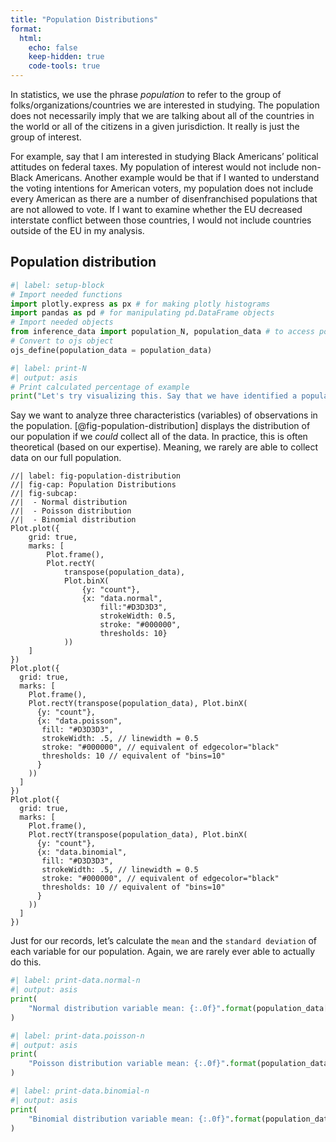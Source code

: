 ```yaml
---
title: "Population Distributions"
format:
  html:
    echo: false
    keep-hidden: true
    code-tools: true
---
```


In statistics, we use the phrase *population* to refer to the group of folks/organizations/countries we are interested in studying. The population does not necessarily imply that we are talking about all of the countries in the world or all of the citizens in a given jurisdiction. It really is just the group of interest. 

For example, say that I am interested in studying Black Americans' political attitudes on federal taxes. My population of interest would not include non-Black Americans. Another example would be that if I wanted to understand the voting intentions for American voters, my population does not include every American as there are a number of disenfranchised populations that are not allowed to vote. If I want to examine whether the EU decreased interstate conflict between those countries, I would not include countries outside of the EU in my analysis.

## Population distribution

```python
#| label: setup-block
# Import needed functions
import plotly.express as px # for making plotly histograms
import pandas as pd # for manipulating pd.DataFrame objects
# Import needed objects
from inference_data import population_N, population_data # to access population distribution data
# Convert to ojs object
ojs_define(population_data = population_data)
```

```python
#| label: print-N
#| output: asis
# Print calculated percentage of example
print("Let's try visualizing this. Say that we have identified a population that we are interested in studying that has {:.0f}".format(population_N) + " people in it (N = {:.0f}".format(population_N) +")")
```

Say we want to analyze three characteristics (variables) of observations in the population. [@fig-population-distribution] displays the distribution of our population if we *could* collect all of the data. In practice, this is often theoretical (based on our expertise). Meaning, we rarely are able to collect data on our full population.

```ojs
//| label: fig-population-distribution
//| fig-cap: Population Distributions
//| fig-subcap:
//|  - Normal distribution
//|  - Poisson distribution
//|  - Binomial distribution
Plot.plot({
    grid: true,
    marks: [
        Plot.frame(),
        Plot.rectY(
            transpose(population_data),
            Plot.binX(
                {y: "count"},
                {x: "data.normal",
                    fill:"#D3D3D3",
                    strokeWidth: 0.5,
                    stroke: "#000000",
                    thresholds: 10}
            ))
    ]
})
Plot.plot({
  grid: true,
  marks: [
    Plot.frame(),
    Plot.rectY(transpose(population_data), Plot.binX(
      {y: "count"},
      {x: "data.poisson",
       fill: "#D3D3D3",
       strokeWidth: .5, // linewidth = 0.5
       stroke: "#000000", // equivalent of edgecolor="black"
       thresholds: 10 // equivalent of "bins=10"
      }
    ))
  ]
})
Plot.plot({
  grid: true,
  marks: [
    Plot.frame(),
    Plot.rectY(transpose(population_data), Plot.binX(
      {y: "count"},
      {x: "data.binomial",
       fill: "#D3D3D3",
       strokeWidth: .5, // linewidth = 0.5
       stroke: "#000000", // equivalent of edgecolor="black"
       thresholds: 10 // equivalent of "bins=10"
      }
    ))
  ]
})
```

Just for our records, let's calculate the `mean` and the `standard deviation` of each variable for our population. Again, we are rarely ever able to actually do this.

```python
#| label: print-data.normal-n
#| output: asis
print(
    "Normal distribution variable mean: {:.0f}".format(population_data["data.normal"].mean()) + ", standard deviation: {:.0f}".format(population_data["data.normal"].std())
)
```

```python
#| label: print-data.poisson-n
#| output: asis
print(
    "Poisson distribution variable mean: {:.0f}".format(population_data["data.poisson"].mean()) + ", standard deviation: {:.0f}".format(population_data["data.poisson"].std()),
)
```

```python
#| label: print-data.binomial-n
#| output: asis
print(
    "Binomial distribution variable mean: {:.0f}".format(population_data["data.binomial"].mean()) + ", standard deviation: {:.0f}".format(population_data["data.binomial"].std())
)
```